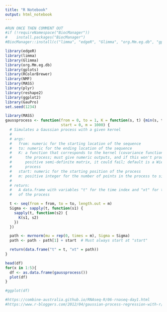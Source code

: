 ```yaml
---
title: "R Notebook"
output: html_notebook
---
```


```r
#RUN ONCE THEN COMMENT OUT
#if (!requireNamespace("BiocManager"))
#    install.packages("BiocManager")
#BiocManager::install(c("limma", "edgeR", "Glimma", "org.Mm.eg.db", "gplots", "RColorBrewer", "NMF", "BiasedUrn"))

library(edgeR)
library(limma)
library(Glimma)
library(org.Mm.eg.db)
library(gplots)
library(RColorBrewer)
library(NMF)
library(MASS)
library(plyr)
library(reshape2)
library(ggplot2)
library(GauPro)
set.seed(1234)

```
```r
library(MASS)
gaussprocess <- function(from = 0, to = 1, K = function(s, t) {min(s, t)},
                         start = 0, m = 1000) {
  # Simulates a Gaussian process with a given kernel
  #
  # args:
  #   from: numeric for the starting location of the sequence
  #   to: numeric for the ending location of the sequence
  #   K: a function that corresponds to the kernel (covariance function) of
  #      the process; must give numeric outputs, and if this won't produce a
  #      positive semi-definite matrix, it could fail; default is a Wiener
  #      process
  #   start: numeric for the starting position of the process
  #   m: positive integer for the number of points in the process to simulate
  #
  # return:
  #   A data.frame with variables "t" for the time index and "xt" for the value
  #   of the process

  t <- seq(from = from, to = to, length.out = m)
  Sigma <- sapply(t, function(s1) {
    sapply(t, function(s2) {
      K(s1, s2)
    })
  })

  path <- mvrnorm(mu = rep(0, times = m), Sigma = Sigma)
  path <- path - path[1] + start  # Must always start at "start"

  return(data.frame("t" = t, "xt" = path))
}
```
```r

head(df)
for(x in 1:5){
  df <- as.data.frame(gaussprocess())
  plot(df)
}

#ggplot(df)

```


```r
#https://combine-australia.github.io/RNAseq-R/06-rnaseq-day1.html
#https://www.r-bloggers.com/2012/04/gaussian-process-regression-with-r/
```